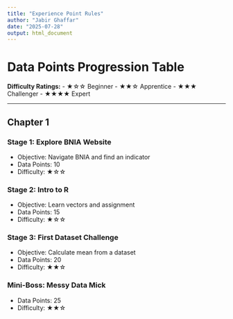 ```yaml
---
title: "Experience Point Rules"
author: "Jabir Ghaffar"
date: "2025-07-28"
output: html_document
---
```


# Data Points Progression Table

**Difficulty Ratings:**
- ★☆☆ Beginner
- ★★☆ Apprentice
- ★★★ Challenger
- ★★★★ Expert

---

## Chapter 1

### Stage 1: Explore BNIA Website
- Objective: Navigate BNIA and find an indicator
- Data Points: 10
- Difficulty: ★☆☆

### Stage 2: Intro to R
- Objective: Learn vectors and assignment
- Data Points: 15
- Difficulty: ★☆☆

### Stage 3: First Dataset Challenge
- Objective: Calculate mean from a dataset
- Data Points: 20
- Difficulty: ★★☆

### Mini-Boss: Messy Data Mick
- Data Points: 25
- Difficulty: ★★☆
